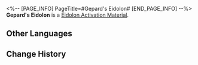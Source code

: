 <%-- [PAGE_INFO]
PageTitle=#Gepard's Eidolon#
[END_PAGE_INFO] --%>
{{Item Infobox
|id          = 11104
|image       = Item Gepard's Eidolon.png
|type        = Eidolon Activation Material
|invCategory = 
|rarity      = 5
|effect      = Material for raising Gepard's Eidolon Level.
|description = 
}}
'''Gepard's Eidolon''' is a [[Eidolon Activation Material]].

==Other Languages==
{{Other Languages
|en   = Gepard's Eidolon
|zhs  = 【杰帕德】的星魂
|zht  = 【傑帕德】的星魂
|ja   = 「ジェパード」の星魂
|ko   = [게파드]의 성혼
|es   = Eidolon de Gepard
|fr   = Eidolon de Gepard
|ru   = Эйдолон Гепарда
|th   = Eidolon ของ Gepard
|vi   = Tinh Hồn Gepard
|de   = Gepards Eidolon
|id   = Gepard's Eidolon
|pt   = Eidolon de Gepard
}}

==Change History==
{{Change History|1.0}}